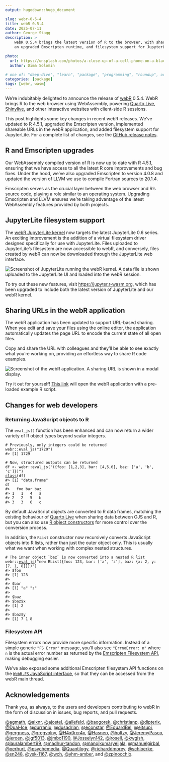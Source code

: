 ```yaml
---
output: hugodown::hugo_document

slug: webr-0-5-4
title: webR 0.5.4
date: 2025-07-11
author: George Stagg
description: >
    webR 0.5.4 brings the latest version of R to the browser, with sharing URLs,
    an upgraded Emscripten runtime, and filesystem support for JupyterLite.

photo:
  url: https://unsplash.com/photos/a-close-up-of-a-cell-phone-on-a-black-background-q_zV6O2h9vs
  author: Dima Solomin

# one of: "deep-dive", "learn", "package", "programming", "roundup", or "other"
categories: [package]
tags: [webr, wasm]
---
```


<!--
TODO:
* [x] Look over / edit the post's title in the yaml
* [x] Edit (or delete) the description; note this appears in the Twitter card
* [x] Pick category and tags (see existing with `hugodown::tidy_show_meta()`)
* [x] Find photo & update yaml metadata
* [x] Create `thumbnail-sq.jpg`; height and width should be equal
* [x] Create `thumbnail-wd.jpg`; width should be >5x height
* [x] `hugodown::use_tidy_thumbnails()`
* [x] Add intro sentence, e.g. the standard tagline for the package
* [x] `usethis::use_tidy_thanks()`
-->

We're indubitably delighted to announce the release of [webR](https://docs.r-wasm.org/webr/v0.5.4/) 0.5.4. WebR brings R to the web browser using WebAssembly, powering [Quarto Live](https://r-wasm.github.io/quarto-live/), [Shinylive](https://shinylive.io/r/examples/), and other interactive websites with client-side R sessions.

This post highlights some key changes in recent webR releases. We've updated to R 4.5.1, upgraded the Emscripten version, implemented shareable URLs in the webR application, and added filesystem support for JupyterLite. For a complete list of changes, see the [GitHub release notes](https://github.com/r-wasm/webr/releases).

## R and Emscripten upgrades

Our WebAssembly compiled version of R is now up to date with R 4.5.1, ensuring that we have access to all the latest R core improvements and bug fixes. Under the hood, we've also upgraded Emscripten to version 4.0.8 and updated the version of LLVM we use to compile Fortran sources to 20.1.4.

Emscripten serves as the crucial layer between the web browser and R's source code, playing a role similar to an operating system. Upgrading Emscripten and LLVM ensures we're taking advantage of the latest WebAssembly features provided by both projects.

## JupyterLite filesystem support

The [webR JupyterLite kernel](https://pypi.org/project/jupyterlite-webr/) now targets the latest JupyterLite 0.6 series. An exciting improvement is the addition of a virtual filesystem driver designed specifically for use with JupyterLite. Files uploaded to JupyterLite's filesystem are now accessible to webR, and conversely, files created by webR can now be downloaded through the JupyterLite web interface.

<img src="images/jupyterlite.png" alt="Screenshot of JupyterLite running the webR kernel. A data file is shown uploaded to the JupyterLite UI and loaded into the webR session."/>

To try out these new features, visit <https://jupyter.r-wasm.org>, which has been upgraded to include both the latest version of JupyterLite and our webR kernel.

## Sharing URLs in the webR application 

The webR application has been updated to support URL-based sharing. When you edit and save your files using the online editor, the application automatically updates the page URL to encode the current state of all open files.

Copy and share the URL with colleagues and they'll be able to see exactly what you're working on, providing an effortless way to share R code examples.

<img src="images/share.png" alt="Screenshot of the webR application. A sharing URL is shown in a modal display."/>

Try it out for yourself! <a href="https://webr.r-wasm.org/latest/#code=eJxNUDtOw0AQFa1PMVqatbCSADUFihIaaKCgjMabsb1i12vtTnBMywm4QxpukAtwL9bx8qlGmveZee%2Fj%2FdCipU%2Fao%2B0MzR4PHXJznDfO0ryncrML5Od%2F6BYZv86Oug2Mxsw6VC9YU5Cirjvj%2BErkmdGlRz%2FItMmz7ByWnpAJEIJCZvIwQuAqsF0Nr2EGPem64QJ6zQ0oZ5yHcgA1GN1uyWeTl7Ss0IcCMF7cww30UTHEGV2KpLqBChU7L6M2z3O4yABqcnbTOd2yDPqNIuf6HxCsc9xIS9y4bcSEsaKAMNLWt%2FdPq4lqsAwyTgDWbEZQLNHD8%2BnvU4T1jgysqkorTa0aRHFih135K1h7Z4EbgikHjGUG4sQcA4nkJy8XiwWYMuQJHFOKB20oQBfru4vluzZhP8HFMtUVRNxPb8drljZWt9qikfk37j%2Bfgw%3D%3D&a" target="_blank">This link</a> will open the webR application with a pre-loaded example R script.

## Changes for web developers

### Returning JavaScript objects to R

The `eval_js()` function has been enhanced and can now return a wider variety of R object types beyond scalar integers.

<!-- This output is pre-rendered because webr::eval_js() runs only under Emscripten -->
<div class="highlight">
<pre class='chroma'><code class='language-r' data-lang='r'><span><span class='c'># Previously, only integers could be returned</span></span>
<span><span class='nf'>webr</span><span class='nf'>::</span><span class='nf'>eval_js</span><span class='o'>(</span><span class='s'>"1729"</span><span class='o'>)</span></span>
<span><span class='c'>#&gt; [1] 1729</span></span>
<span><span class='c'></span></span>
<span><span class='c'># Now, structured outputs can be returned </span></span>
<span><span class='nv'>df</span> <span class='o'>&lt;-</span> <span class='nf'>webr</span><span class='nf'>::</span><span class='nf'>eval_js</span><span class='o'>(</span><span class='s'>"(&#123;foo: [1,2,3], bar: [4,5,6], baz: ['a', 'b', 'c']&#125;)"</span><span class='o'>)</span></span>
<span><span class='nf'><a href='https://rdrr.io/r/base/class.html'>class</a></span><span class='o'>(</span><span class='nv'>df</span><span class='o'>)</span></span>
<span><span class='c'>#&gt; [1] "data.frame"</span></span>
<span></span><span><span class='nv'>df</span></span>
<span><span class='c'>#&gt;   foo bar baz</span></span>
<span><span class='c'>#&gt; 1   1   4   a</span></span>
<span><span class='c'>#&gt; 2   2   5   b</span></span>
<span><span class='c'>#&gt; 3   3   6   c</span></span>
<span></span></code></pre>
</div>

By default JavaScript objects are converted to R data frames, matching the existing behaviour of [Quarto Live](https://r-wasm.github.io/quarto-live/) when sharing data between OJS and R, but you can also use [R object constructors](https://docs.r-wasm.org/webr/latest/api/js/modules/RWorker.html#classes) for more control over the conversion process.

In addition, the `RList` constructor now recursively converts JavaScript objects into R lists, rather than just the outer object only. This is usually what we want when working with complex nested structures.

<!-- This output is pre-rendered because webr::eval_js() runs only under Emscripten -->
<div class="highlight">
<pre class='chroma'><code class='language-r' data-lang='r'><span><span class='c'># The inner object `baz` is now converted into a nested R list</span></span>
<span><span class='nf'>webr</span><span class='nf'>::</span><span class='nf'><a href='https://rdrr.io/pkg/webr/man/eval_js.html'>eval_js</a></span><span class='o'>(</span><span class='s'>"new RList(&#123;foo: 123, bar: ['a', 'z'], baz: &#123;x: 2, y: [7, 1, 8]&#125;&#125;)"</span><span class='o'>)</span></span>
<span></span><span><span class='c'>#&gt; $foo</span></span>
<span><span class='c'>#&gt; [1] 123</span></span>
<span><span class='c'>#&gt; </span></span>
<span><span class='c'>#&gt; $bar</span></span>
<span><span class='c'>#&gt; [1] "a" "z"</span></span>
<span><span class='c'>#&gt; </span></span>
<span><span class='c'>#&gt; $baz</span></span>
<span><span class='c'>#&gt; $baz$x</span></span>
<span><span class='c'>#&gt; [1] 2</span></span>
<span><span class='c'>#&gt; </span></span>
<span><span class='c'>#&gt; $baz$y</span></span>
<span><span class='c'>#&gt; [1] 7 1 8</span></span>
<span></span></code></pre>
</div>

### Filesystem API

Filesystem errors now provide more specific information. Instead of a simple generic `"FS Error"` message, you'll also see `"ErrnoError: n"` where `n` is the actual error number as returned by the [Emscripten Filesystem API](https://emscripten.org/docs/api_reference/Filesystem-API.html), making debugging easier.

We've also exposed some additional Emscripten filesystem API functions on the [`WebR.FS` JavaScript interface](https://docs.r-wasm.org/webr/latest/api/js/classes/WebR.WebR.html#fs), so that they can be accessed from the webR main thread.

## Acknowledgements

Thank you, as always, to the users and developers contributing to webR in the form of discussion in issues, bug reports, and pull requests.

[&#x0040;agmath](https://github.com/agmath), [&#x0040;aixnr](https://github.com/aixnr), [&#x0040;ajostel](https://github.com/ajostel), [&#x0040;allefeld](https://github.com/allefeld), [&#x0040;baogorek](https://github.com/baogorek), [&#x0040;christianp](https://github.com/christianp), [&#x0040;dipterix](https://github.com/dipterix), [&#x0040;Dual-Ice](https://github.com/Dual-Ice), [&#x0040;durraniu](https://github.com/durraniu), [&#x0040;dusadrian](https://github.com/dusadrian), [&#x0040;econstar](https://github.com/econstar), [&#x0040;EduardBel](https://github.com/EduardBel), [&#x0040;eitsupi](https://github.com/eitsupi), [&#x0040;gergness](https://github.com/gergness), [&#x0040;gregvolny](https://github.com/gregvolny), [&#x0040;H4x0rcr4x](https://github.com/H4x0rcr4x), [&#x0040;Hasnep](https://github.com/Hasnep), [&#x0040;holtzy](https://github.com/holtzy), [&#x0040;JeremyPasco](https://github.com/JeremyPasco), [&#x0040;jeroen](https://github.com/jeroen), [&#x0040;jgf5013](https://github.com/jgf5013), [&#x0040;jmbo1190](https://github.com/jmbo1190), [&#x0040;Josselyn142](https://github.com/Josselyn142), [&#x0040;jrosell](https://github.com/jrosell), [&#x0040;kwgish](https://github.com/kwgish), [&#x0040;lauralambert99](https://github.com/lauralambert99), [&#x0040;madhur-tandon](https://github.com/madhur-tandon), [&#x0040;manojkumaryejjala](https://github.com/manojkumaryejjala), [&#x0040;manuelgirbal](https://github.com/manuelgirbal), [&#x0040;perhurt](https://github.com/perhurt), [&#x0040;psychemedia](https://github.com/psychemedia), [&#x0040;Quantilogy](https://github.com/Quantilogy), [&#x0040;richarddmorey](https://github.com/richarddmorey), [&#x0040;schloerke](https://github.com/schloerke), [&#x0040;sn248](https://github.com/sn248), [&#x0040;vsk-1167](https://github.com/vsk-1167), [&#x0040;wch](https://github.com/wch), [&#x0040;yhm-amber](https://github.com/yhm-amber), and [&#x0040;zpinocchio](https://github.com/zpinocchio).
